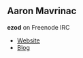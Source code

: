 == Aaron Mavrinac ==

'''ezod''' on Freenode IRC

* [http://www.mavrinac.com Website]
* [http://ezod.livejournal.com/tag/tp Blog]